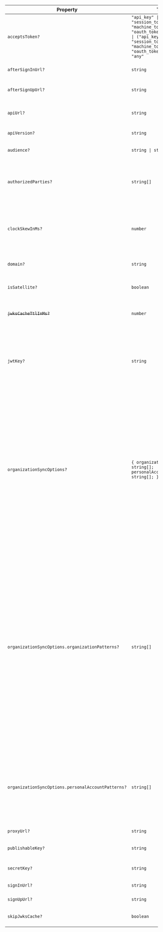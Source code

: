 | Property                                                        | Type                                                                                                                                                           | Description                                                                                                                                                                                                                                                                                                                                                                                                                                                                                                                                                                                                                                                                                                                                                                                                                                                                                                                                                                                        |
| --------------------------------------------------------------- | -------------------------------------------------------------------------------------------------------------------------------------------------------------- | -------------------------------------------------------------------------------------------------------------------------------------------------------------------------------------------------------------------------------------------------------------------------------------------------------------------------------------------------------------------------------------------------------------------------------------------------------------------------------------------------------------------------------------------------------------------------------------------------------------------------------------------------------------------------------------------------------------------------------------------------------------------------------------------------------------------------------------------------------------------------------------------------------------------------------------------------------------------------------------------------- |
| <a id="acceptstoken"></a> `acceptsToken?`                       | <code>"api_key" \| "session_token" \| "machine_token" \| "oauth_token" \| ("api_key" \| "session_token" \| "machine_token" \| "oauth_token")[] \| "any"</code> | The type of token to accept. Defaults to `'session_token'`.                                                                                                                                                                                                                                                                                                                                                                                                                                                                                                                                                                                                                                                                                                                                                                                                                                                                                                                                        |
| <a id="aftersigninurl"></a> `afterSignInUrl?`                   | `string`                                                                                                                                                       | Full URL or path to navigate to after successful sign in. Defaults to `'/'`.                                                                                                                                                                                                                                                                                                                                                                                                                                                                                                                                                                                                                                                                                                                                                                                                                                                                                                                       |
| <a id="aftersignupurl"></a> `afterSignUpUrl?`                   | `string`                                                                                                                                                       | Full URL or path to navigate to after successful sign up. Defaults to `'/'`.                                                                                                                                                                                                                                                                                                                                                                                                                                                                                                                                                                                                                                                                                                                                                                                                                                                                                                                       |
| <a id="apiurl"></a> `apiUrl?`                                   | `string`                                                                                                                                                       | The [Clerk Backend API](/docs/reference/backend-api){{ target: '_blank' }} endpoint. Defaults to `'https://api.clerk.com'`.                                                                                                                                                                                                                                                                                                                                                                                                                                                                                                                                                                                                                                                                                                                                                                                                                                                                        |
| <a id="apiversion"></a> `apiVersion?`                           | `string`                                                                                                                                                       | The version passed to the Clerk API. Defaults to `'v1'`.                                                                                                                                                                                                                                                                                                                                                                                                                                                                                                                                                                                                                                                                                                                                                                                                                                                                                                                                           |
| <a id="audience"></a> `audience?`                               | <code>string \| string[]</code>                                                                                                                                | A string or list of [audiences](https://datatracker.ietf.org/doc/html/rfc7519#section-4.1.3). If passed, it is checked against the `aud` claim in the token.                                                                                                                                                                                                                                                                                                                                                                                                                                                                                                                                                                                                                                                                                                                                                                                                                                       |
| <a id="authorizedparties"></a> `authorizedParties?`             | <code>string[]</code>                                                                                                                                          | An allowlist of origins to verify against, to protect your application from the subdomain cookie leaking attack. Example: `['http://localhost:3000', 'https://example.com']`.                                                                                                                                                                                                                                                                                                                                                                                                                                                                                                                                                                                                                                                                                                                                                                                                                      |
| <a id="clockskewinms"></a> `clockSkewInMs?`                     | `number`                                                                                                                                                       | Specifies the allowed time difference (in milliseconds) between the Clerk server (which generates the token) and the clock of the user's application server when validating a token. Defaults to `5000`.                                                                                                                                                                                                                                                                                                                                                                                                                                                                                                                                                                                                                                                                                                                                                                                           |
| <a id="domain"></a> `domain?`                                   | `string`                                                                                                                                                       | The domain of a [satellite application](/docs/advanced-usage/satellite-domains) in a multi-domain setup.                                                                                                                                                                                                                                                                                                                                                                                                                                                                                                                                                                                                                                                                                                                                                                                                                                                                                           |
| <a id="issatellite"></a> `isSatellite?`                         | `boolean`                                                                                                                                                      | Whether the instance is a satellite domain in a multi-domain setup. Defaults to `false`.                                                                                                                                                                                                                                                                                                                                                                                                                                                                                                                                                                                                                                                                                                                                                                                                                                                                                                           |
| <a id="jwkscachettlinms"></a> ~~`jwksCacheTtlInMs?`~~           | `number`                                                                                                                                                       | **Deprecated.** This cache TTL will be removed in the next major version. Specifying a cache TTL is a no-op.                                                                                                                                                                                                                                                                                                                                                                                                                                                                                                                                                                                                                                                                                                                                                                                                                                                                                       |
| <a id="jwtkey"></a> `jwtKey?`                                   | `string`                                                                                                                                                       | Used to verify the session token in a networkless manner. Supply the PEM public key from the **[**API keys**](https://dashboard.clerk.com/last-active?path=api-keys) page -> Show JWT public key -> PEM Public Key** section in the Clerk Dashboard. **It's recommended to use [the environment variable](/docs/deployments/clerk-environment-variables) instead.** For more information, refer to [Manual JWT verification](/docs/backend-requests/manual-jwt).                                                                                                                                                                                                                                                                                                                                                                                                                                                                                                                                   |
| <a id="organizationsyncoptions"></a> `organizationSyncOptions?` | <code>\{ organizationPatterns?: string[]; personalAccountPatterns?: string[]; \}</code>                                                                        | Used to activate a specific [organization](/docs/organizations/overview) or [personal account](/docs/organizations/organization-workspaces) based on URL path parameters. If there's a mismatch between the active organization in the session (e.g., as reported by `auth()`) and the organization indicated by the URL, an attempt to activate the organization specified in the URL will be made. If the activation can't be performed, either because an organization doesn't exist or the user lacks access, the active organization in the session won't be changed. Ultimately, it's the responsibility of the page to verify that the resources are appropriate to render given the URL and handle mismatches appropriately (e.g., by returning a 404).                                                                                                                                                                                                                                    |
| `organizationSyncOptions.organizationPatterns?`                 | <code>string[]</code>                                                                                                                                          | Specifies URL patterns that are organization-specific, containing an organization ID or slug as a path parameter. If a request matches this path, the organization identifier will be used to set that org as active. If the route also matches the `personalAccountPatterns` prop, this prop takes precedence. Patterns must have a path parameter named either `:id` (to match a Clerk organization ID) or `:slug` (to match a Clerk organization slug). If the organization can't be activated—either because it doesn't exist or the user lacks access—the previously active organization will remain unchanged. Components must detect this case and provide an appropriate error and/or resolution pathway, such as calling `notFound()` or displaying an [`<OrganizationSwitcher />`](/docs/components/organization/organization-switcher). Examples: `["/orgs/:slug",, "/orgs/:slug/(.*)"]`, `["/orgs/:id",, "/orgs/:id/(.*)"]`, `["/app/:any/orgs/:slug",, "/app/:any/orgs/:slug/(.*)"]`. |
| `organizationSyncOptions.personalAccountPatterns?`              | <code>string[]</code>                                                                                                                                          | URL patterns for resources that exist within the context of a [Clerk Personal Account](/docs/organizations/organization-workspaces#organization-workspaces-in-the-clerk-dashboard:~:text=Personal%20account) (user-specific, outside any organization). If the route also matches the `organizationPattern` prop, the `organizationPattern` prop takes precedence. Examples: `["/user",, "/user/(.*)"]`, `["/user/:any",, "/user/:any/(.*)"]`.                                                                                                                                                                                                                                                                                                                                                                                                                                                                                                                                                     |
| <a id="proxyurl"></a> `proxyUrl?`                               | `string`                                                                                                                                                       | The proxy URL from a multi-domain setup.                                                                                                                                                                                                                                                                                                                                                                                                                                                                                                                                                                                                                                                                                                                                                                                                                                                                                                                                                           |
| <a id="publishablekey"></a> `publishableKey?`                   | `string`                                                                                                                                                       | The Clerk Publishable Key from the [**API keys**](https://dashboard.clerk.com/last-active?path=api-keys) page in the Clerk Dashboard.                                                                                                                                                                                                                                                                                                                                                                                                                                                                                                                                                                                                                                                                                                                                                                                                                                                              |
| <a id="secretkey"></a> `secretKey?`                             | `string`                                                                                                                                                       | The Clerk Secret Key from the [**API keys**](https://dashboard.clerk.com/last-active?path=api-keys) page in the Clerk Dashboard.                                                                                                                                                                                                                                                                                                                                                                                                                                                                                                                                                                                                                                                                                                                                                                                                                                                                   |
| <a id="signinurl"></a> `signInUrl?`                             | `string`                                                                                                                                                       | The sign-in URL from a multi-domain setup.                                                                                                                                                                                                                                                                                                                                                                                                                                                                                                                                                                                                                                                                                                                                                                                                                                                                                                                                                         |
| <a id="signupurl"></a> `signUpUrl?`                             | `string`                                                                                                                                                       | The sign-up URL from a multi-domain setup.                                                                                                                                                                                                                                                                                                                                                                                                                                                                                                                                                                                                                                                                                                                                                                                                                                                                                                                                                         |
| <a id="skipjwkscache"></a> `skipJwksCache?`                     | `boolean`                                                                                                                                                      | A flag to ignore the JWKS cache and always fetch JWKS before each JWT verification.                                                                                                                                                                                                                                                                                                                                                                                                                                                                                                                                                                                                                                                                                                                                                                                                                                                                                                                |

